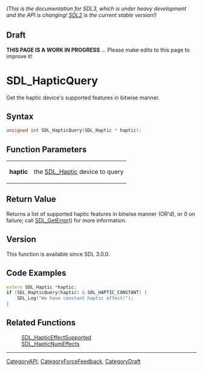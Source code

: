 ====== (This is the documentation for SDL3, which is under heavy development and the API is changing! [https://wiki.libsdl.org/ SDL2] is the current stable version!) ======

== Draft ==

'''THIS PAGE IS A WORK IN PROGRESS''' ... Please make edits to this page to improve it!
= SDL_HapticQuery =

Get the haptic device's supported features in bitwise manner.

== Syntax ==

<syntaxhighlight lang='c'>
unsigned int SDL_HapticQuery(SDL_Haptic * haptic);
</syntaxhighlight>

== Function Parameters ==

{|
|'''haptic'''
|the [[SDL_Haptic]] device to query
|}

== Return Value ==

Returns a list of supported haptic features in bitwise manner (OR'd), or 0
on failure; call [[SDL_GetError]]() for more information.

== Version ==

This function is available since SDL 3.0.0.

== Code Examples ==

<syntaxhighlight lang='c++'>
extern SDL_Haptic *haptic;
if (SDL_HapticQuery(haptic) & SDL_HAPTIC_CONSTANT) {
    SDL_Log("We have constant haptic effect!");
}
</syntaxhighlight>

== Related Functions ==

:[[SDL_HapticEffectSupported]]
:[[SDL_HapticNumEffects]]

----
[[CategoryAPI]], [[CategoryForceFeedback]], [[CategoryDraft]]


